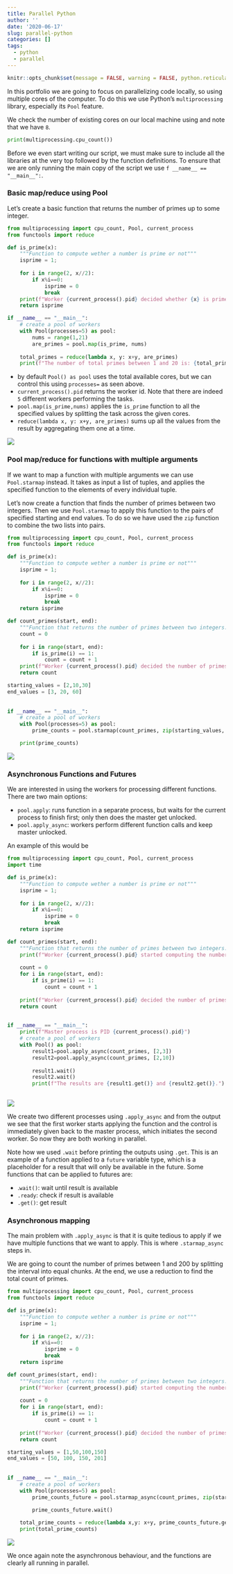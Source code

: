 ```yaml
---
title: Parallel Python
author: ''
date: '2020-06-17'
slug: parallel-python
categories: []
tags:
  - python
  - parallel
---
```

```r
knitr::opts_chunk$set(message = FALSE, warning = FALSE, python.reticulate=FALSE)
```

In this portfolio we are going to focus on parallelizing code locally, so using multiple cores of the computer. To do this we use Python's `multiprocessing` library, especially its `Pool` feature.

We check the number of existing cores on our local machine using and note that we have `8`.
```python
print(multiprocessing.cpu_count())
```

Before we even start writing our script, we must make sure to include all the libraries at the very top followed by the function definitions. To ensure that we are only running the main copy of the script we use `f __name__ == "__main__":`.

### Basic map/reduce using Pool

Let's create a basic function that returns the number of primes up to some integer.
```python
from multiprocessing import cpu_count, Pool, current_process
from functools import reduce

def is_prime(x):
    """Function to compute wether a number is prime or not"""
    isprime = 1;
    
    for i in range(2, x//2):
        if x%i==0: 
            isprime = 0
            break
    print(f"Worker {current_process().pid} decided whether {x} is prime")
    return isprime

if __name__ == "__main__":
    # create a pool of workers
    with Pool(processes=5) as pool:
        nums = range(1,21)
        are_primes = pool.map(is_prime, nums)
        
    total_primes = reduce(lambda x, y: x+y, are_primes)
    print(f"The number of total primes between 1 and 20 is: {total_primes}")
```

* by default `Pool() as pool` uses the total available cores, but we can control this using `processes=` as seen above. 
* `current_process().pid` returns the worker id. Note that there are indeed `5` different workers performing the tasks.
* `pool.map(is_prime,nums)` applies the `is_prime` function to all the specified values by splitting the task across the given cores.
* `reduce(lambda x, y: x+y, are_primes)` sums up all the values from the result by aggregating them one at a time.

![](/post/2020-06-17-parallel-python_files/primes.png)

### Pool map/reduce for functions with multiple arguments
If we want to map a function with multiple arguments we can use `Pool.starmap` instead. It takes as input a list of tuples, and applies the specified function to the elements of every individual tuple.

Let's now create a function that finds the number of primes between two integers. Then we use `Pool.starmap` to apply this function to the pairs of specified starting and end values. To do so we have used the `zip` function to combine the two lists into pairs.
```python
from multiprocessing import cpu_count, Pool, current_process
from functools import reduce

def is_prime(x):
    """Function to compute wether a number is prime or not"""
    isprime = 1;
    
    for i in range(2, x//2):
        if x%i==0: 
            isprime = 0
            break
    return isprime

def count_primes(start, end):
    """Function that returns the number of primes between two integers."""
    count = 0
    
    for i in range(start, end):
        if is_prime(i) == 1:
            count = count + 1
    print(f"Worker {current_process().pid} decided the number of primes between {start} and {end}")        
    return count

starting_values = [2,10,30]
end_values = [3, 20, 60]
    
    
if __name__ == "__main__":
    # create a pool of workers
    with Pool(processes=5) as pool:
        prime_counts = pool.starmap(count_primes, zip(starting_values, end_values))

    print(prime_counts)
```

![](/post/2020-06-17-parallel-python_files/count_primes.png)

### Asynchronous Functions and Futures

We are interested in using the workers for processing different functions. There are two main options:

* `pool.apply`: runs function in a separate process, but waits for the current process to finish first; only then does the master get unlocked.
* `pool.apply_async`: workers perform different function calls and keep master unlocked.

An example of this would be
```python
from multiprocessing import cpu_count, Pool, current_process
import time

def is_prime(x):
    """Function to compute wether a number is prime or not"""
    isprime = 1;
    
    for i in range(2, x//2):
        if x%i==0: 
            isprime = 0
            break
    return isprime

def count_primes(start, end):
    """Function that returns the number of primes between two integers."""
    print(f"Worker {current_process().pid} started computing the number of primes between {start} and {end}")  
    
    count = 0
    for i in range(start, end):
        if is_prime(i) == 1:
            count = count + 1
            
    print(f"Worker {current_process().pid} decided the number of primes between {start} and {end}. It is {count}.")      
    return count

    
if __name__ == "__main__":
    print(f"Master process is PID {current_process().pid}")
    # create a pool of workers
    with Pool() as pool:
        result1=pool.apply_async(count_primes, [2,3])
        result2=pool.apply_async(count_primes, [2,10])
        
        result1.wait()
        result2.wait()
        print(f"The results are {result1.get()} and {result2.get()}.")
      
```
![](/post/2020-06-17-parallel-python_files/async_res.png)

We create two different processes using `.apply_async` and from the output we see that the first worker starts applying the function and the control is immediately given back to the master process, which initiates the second worker. So now they are both working in parallel.

Note how we used `.wait` before printing the outputs using `.get`. This is an example of a function applied to a `future` variable type, which is a placeholder for a result that will only be available in the future. Some functions that can be applied to futures are:

* .`wait()`: wait until result is available
* `.ready`: check if result is available
* `.get()`: get result

### Asynchronous mapping
The main problem with `.apply_async` is that it is quite tedious to apply if we have multiple functions that we want to apply. This is where `.starmap_async` steps in.

We are going to count the number of primes between 1 and 200 by splitting the interval into equal chunks. At the end, we use a reduction to find the total count of primes.
```python
from multiprocessing import cpu_count, Pool, current_process
from functools import reduce

def is_prime(x):
    """Function to compute wether a number is prime or not"""
    isprime = 1;
    
    for i in range(2, x//2):
        if x%i==0: 
            isprime = 0
            break
    return isprime

def count_primes(start, end):
    """Function that returns the number of primes between two integers."""
    print(f"Worker {current_process().pid} started computing the number of primes between {start} and {end-1}") 
    
    count = 0
    for i in range(start, end):
        if is_prime(i) == 1:
            count = count + 1
            
    print(f"Worker {current_process().pid} decided the number of primes between {start} and {end-1}. It is {count}.")        
    return count

starting_values = [1,50,100,150]
end_values = [50, 100, 150, 201]
    
    
if __name__ == "__main__":
    # create a pool of workers
    with Pool(processes=5) as pool:
        prime_counts_future = pool.starmap_async(count_primes, zip(starting_values, end_values))

        prime_counts_future.wait()
        
    total_prime_counts = reduce(lambda x,y: x+y, prime_counts_future.get())
    print(total_prime_counts)
```

![](/post/2020-06-17-parallel-python_files/async_map.png)

We once again note the asynchronous behaviour, and the functions are clearly all running in parallel.